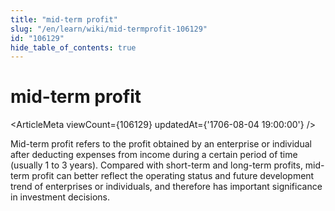 ```yaml
---
title: "mid-term profit"
slug: "/en/learn/wiki/mid-termprofit-106129"
id: "106129"
hide_table_of_contents: true
---
```



# mid-term profit

<ArticleMeta viewCount={106129} updatedAt={'1706-08-04 19:00:00'} />

Mid-term profit refers to the profit obtained by an enterprise or individual after deducting expenses from income during a certain period of time (usually 1 to 3 years). Compared with short-term and long-term profits, mid-term profit can better reflect the operating status and future development trend of enterprises or individuals, and therefore has important significance in investment decisions.
